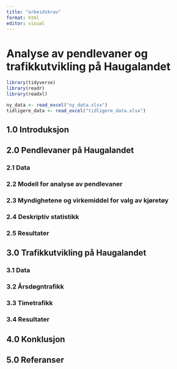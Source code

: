 ```yaml
---
title: "arbeidskrav"
format: html
editor: visual
---
```


# Analyse av pendlevaner og trafikkutvikling på Haugalandet

```r
library(tidyverse)
library(readr)
library(readxl)
```

```r
ny_data <- read_excel("ny_data.xlsx")
tidligere_data <- read_excel("tidligere_data.xlsx")
```

## **1.0 Introduksjon**

## **2.0 Pendlevaner på Haugalandet**

### 2.1 Data

### 2.2 Modell for analyse av pendlevaner

### 2.3 Myndighetene og virkemiddel for valg av kjøretøy

### 2.4 Deskriptiv statistikk

### 2.5 Resultater

## **3.0 Trafikkutvikling på Haugalandet**

### 3.1 Data

### 3.2 Årsdøgntrafikk

### 3.3 Timetrafikk

### 3.4 Resultater

## **4.0 Konklusjon**

## **5.0 Referanser**
